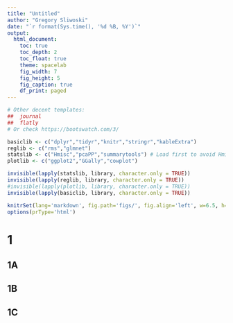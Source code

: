 ```yaml
---
title: "Untitled"
author: "Gregory Sliwoski"
date: "`r format(Sys.time(), '%d %B, %Y')`"
output:
  html_document:
    toc: true
    toc_depth: 2
    toc_float: true
    theme: spacelab
    fig_width: 7
    fig_height: 5
    fig_caption: true
    df_print: paged
---
```

```r
# Other decent templates:
##  journal
##  flatly
# Or check https://bootswatch.com/3/ 
```

```r
basiclib <- c("dplyr","tidyr","knitr","stringr","kableExtra")
reglib <- c("rms","glmnet")
statslib <- c("Hmisc","pcaPP","summarytools") # Load first to avoid Hmisc nonsense
plotlib <- c("ggplot2","GGally","cowplot")

invisible(lapply(statslib, library, character.only = TRUE))
invisible(lapply(reglib, library, character.only = TRUE))
#invisible(lapply(plotlib, library, character.only = TRUE))
invisible(lapply(basiclib, library, character.only = TRUE))

knitrSet(lang='markdown', fig.path='figs/', fig.align='left', w=6.5, h=6.5, cache=TRUE)
options(prType='html')

```

# 1 {.tabset .tabset-fade .tabset-pills} 

## 1A

## 1B

## 1C
